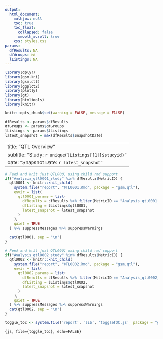 ```yaml
---
output:
  html_document:
    mathjax: null
    toc: true
    toc_float:
      collapsed: false
      smooth_scroll: true
    css: styles.css
params:
  dfResults: NA
  dfGroups: NA
  lListings: NA
---
```


```r
library(dplyr)
library(gsm.kri)
library(gsm.qtl)
library(ggplot2)
library(plotly)
library(gt)
library(htmltools)
library(knitr)

knitr::opts_chunk$set(warning = FALSE, message = FALSE)

dfResults <- params$dfResults
dfGroups <- params$dfGroups
lListings <- params$lListings
latest_snapshot = max(dfResults$SnapshotDate)
```

---
title: "QTL Overview"
subtitle: "Study: `r unique(lListings[[1]]$studyid)`"
date: "Snapshot Date: `r latest_snapshot`"
---

```r
# Feed and knit just QTL0001 using child rmd support
if("Analysis_qtl0001_study" %in% dfResults$MetricID) {
  qtl0001 <- knitr::knit_child(
    system.file("report", "QTL0001.Rmd", package = "gsm.qtl"),
    envir = list(
      qtl0001_params = list(
        dfResults = dfResults %>% filter(MetricID == "Analysis_qtl0001_study"),
        dfListing = lListings$qtl0001,
        latest_snapshot = latest_snapshot
      )
    ),
    quiet = TRUE
  ) %>% suppressMessages %>% suppressWarnings
  
  cat(qtl0001, sep = "\n")
}
```

```r
# Feed and knit just QTL0002 using child rmd support
if("Analysis_qtl0002_study" %in% dfResults$MetricID) {
  qtl0002 <- knitr::knit_child(
    system.file("report", "QTL0002.Rmd", package = "gsm.qtl"),
    envir = list(
      qtl0002_params = list(
        dfResults = dfResults %>% filter(MetricID == "Analysis_qtl0002_study"),
        dfListing = lListings$qtl0002,
        latest_snapshot = latest_snapshot
      )
    ),
    quiet = TRUE
  ) %>% suppressMessages %>% suppressWarnings
  cat(qtl0002, sep = "\n")
}
```

```r
toggle_toc <- system.file('report', 'lib', 'toggleTOC.js', package = "gsm.kri")
```

```{js, file={toggle_toc}, echo=FALSE}
```
